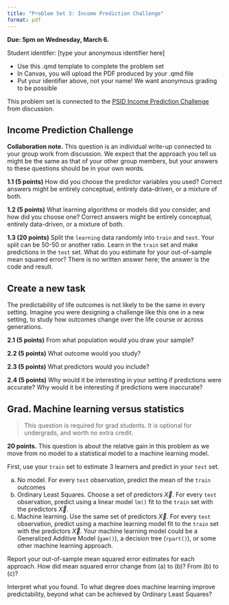 ```yaml
---
title: "Problem Set 3: Income Prediction Challenge"
format: pdf
---
```


**Due: 5pm on Wednesday, March 6.**

Student identifer: [type your anonymous identifier here]

- Use this .qmd template to complete the problem set
- In Canvas, you will upload the PDF produced by your .qmd file
- Put your identifier above, not your name! We want anonymous grading to be possible

This problem set is connected to the [PSID Income Prediction Challenge](https://info3370.github.io/topics/prediction.html) from discussion.

## Income Prediction Challenge

**Collaboration note.** This question is an individual write-up connected to your group work from discussion. We expect that the approach you tell us might be the same as that of your other group members, but your answers to these questions should be in your own words.

**1.1 (5 points)** How did you choose the predictor variables you used? Correct answers might be entirely conceptual, entirely data-driven, or a mixture of both.

**1.2 (5 points)** What learning algorithms or models did you consider, and how did you choose one? Correct answers might be entirely conceptual, entirely data-driven, or a mixture of both.

**1.3 (20 points)** Split the `learning` data randomly into `train` and `test`. Your split can be 50-50 or another ratio. Learn in the `train` set and make predictions in the `test` set. What do you estimate for your out-of-sample mean squared error? There is no written answer here; the answer is the code and result.

## Create a new task

The predictability of life outcomes is not likely to be the same in every setting. Imagine you were designing a challenge like this one in a new setting, to study how outcomes change over the life course or across generations.

**2.1 (5 points)** From what population would you draw your sample?

**2.2 (5 points)** What outcome would you study?

**2.3 (5 points)** What predictors would you include?

**2.4 (5 points)** Why would it be interesting in your setting if predictions were accurate? Why would it be interesting if predictions were inaccurate?

## Grad. Machine learning versus statistics

> This question is required for grad students. It is optional for undergrads, and worth no extra credit.

**20 points.** This question is about the relative gain in this problem as we move from no model to a statistical model to a machine learning model.

First, use your `train` set to estimate 3 learners and predict in your `test` set.

a) No model. For every `test` observation, predict the mean of the `train` outcomes
b) Ordinary Least Squares. Choose a set of predictors $\vec{X}$. For every `test` observation, predict using a linear model `lm()` fit to the `train` set with the predictors $\vec{X}$.
c) Machine learning. Use the same set of predictors $\vec{X}$. For every `test` observation, predict using a machine learning model fit to the `train` set with the predictors $\vec{X}$. Your machine learning model could be a Generalized Additive Model (`gam()`), a decision tree (`rpart()`), or some other machine learning approach.

Report your out-of-sample mean squared error estimates for each approach. How did mean squared error change from (a) to (b)? From (b) to (c)?

Interpret what you found. To what degree does machine learning improve predictability, beyond what can be achieved by Ordinary Least Squares?

